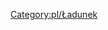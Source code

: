 <noinclude>
[[Category:pl/Ładunek]]
</noinclude>{{en/Navbox|navbar = off
|state = off

|name = Navbox Ładunek/Pl
|title = [[pl/Manual/Ładunek|'''Ładunek''']] dostępny w poszczególnych [[pl/Manual/Klimat|klimatach]]:

|group1 = [[pl/Manual/Klimat]]
|list1 = {{en/Nowrap begin}} [[pl/Manual/Base Set/Cargos/Pasażerowie|Pasażerowie]] &bull; [[pl/Manual/Base Set/Cargos/Poczta|Poczta]] &bull; [[pl/Manual/Base Set/Cargos/Drewno|Drewno]] &bull; [[pl/Manual/Base Set/Cargos/Kosztowności|Kosztowności]] &bull; [[pl/Manual/Base Set/Cargos/Ropa|Ropa]] &bull; [[pl/Manual/Base Set/Cargos/Ruda żelaza|Ruda żelaza]] &bull; [[pl/Manual/Base Set/Cargos/Stal|Stal]] &bull; [[pl/Manual/Base Set/Cargos/Towary|Towary]] &bull; [[pl/Manual/Base Set/Cargos/Węgiel|Węgiel]] &bull; [[pl/Manual/Base Set/Cargos/Zboże|Zboże]] &bull; [[pl/Manual/Base Set/Cargos/Żywiec|Żywiec]] {{en/Nowrap end}}

|group2 = [[pl/Manual/Klimat]]
|list2 = {{en/Nowrap begin}} [[pl/Manual/Base Set/Cargos/Pasażerowie|Pasażerowie]] &bull; [[pl/Manual/Base Set/Cargos/Poczta|Poczta]] &bull; [[pl/Manual/Base Set/Cargos/Drewno|Drewno]] &bull; [[pl/Manual/Base Set/Cargos/Papier|Papier]] &bull; [[pl/Manual/Base Set/Cargos/Pszenica|Pszenica]] &bull; [[pl/Manual/Base Set/Cargos/Ropa|Ropa]] &bull; [[pl/Manual/Base Set/Cargos/Towary|Towary]] &bull; [[pl/Manual/Base Set/Cargos/Węgiel|Węgiel]] &bull; [[pl/Manual/Base Set/Cargos/Złoto|Złoto]] &bull; [[pl/Manual/Base Set/Cargos/Żywiec|Żywiec]] &bull; [[pl/Manual/Base Set/Cargos/Żywność|Żywność]] {{en/Nowrap end}}
 
|group3 = [[pl/Manual/Klimat]]
|list3 = {{en/Nowrap begin}} [[pl/Manual/Base Set/Cargos/Pasażerowie|Pasażerowie]] &bull; [[pl/Manual/Base Set/Cargos/Poczta|Poczta]] &bull; [[pl/Manual/Base Set/Cargos/Diamenty|Diamenty]] &bull; [[pl/Manual/Base Set/Cargos/Drewno|Drewno]] &bull; [[pl/Manual/Base Set/Cargos/Kauczuk|Kauczuk]] &bull; [[pl/Manual/Base Set/Cargos/Kukurydza|Kukurydza]] &bull; [[pl/Manual/Base Set/Cargos/Owoce|Owoce]] &bull; [[pl/Manual/Base Set/Cargos/Ropa|Ropa]] &bull; [[pl/Manual/Base Set/Cargos/Ruda miedzi|Ruda miedzi]] &bull; [[pl/Manual/Base Set/Cargos/Towary|Towary]] &bull; [[pl/Manual/Base Set/Cargos/Woda|Woda]] &bull; [[pl/Manual/Base Set/Cargos/Żywność|Żywność]] {{en/Nowrap end}}

|group4 = [[pl/Manual/Klimat]]
|list4 = {{en/Nowrap begin}} [[pl/Manual/Base Set/Cargos/Pasażerowie|Pasażerowie]] &bull; [[pl/Manual/Base Set/Cargos/Poczta|Poczta]] &bull; [[pl/Manual/Base Set/Cargos/Baterie|Baterie]] &bull; [[pl/Manual/Base Set/Cargos/Bąbelki|Bąbelki]] &bull; [[pl/Manual/Base Set/Cargos/Cola|Cola]] &bull; [[pl/Manual/Base Set/Cargos/Cukier|Cukier]] &bull; [[pl/Manual/Base Set/Cargos/Napoje gazowane|Napoje gazowane]] &bull; [[pl/Manual/Base Set/Cargos/Plastik|Plastik]] &bull; [[pl/Manual/Base Set/Cargos/Słodycze|Słodycze]] &bull; [[pl/Manual/Base Set/Cargos/Toffi|Toffi]] &bull; [[pl/Manual/Base Set/Cargos/Wata cukrowa|Wata cukrowa]] &bull; [[pl/Manual/Base Set/Cargos/Zabawki|Zabawki]] {{en/Nowrap end}}

}}